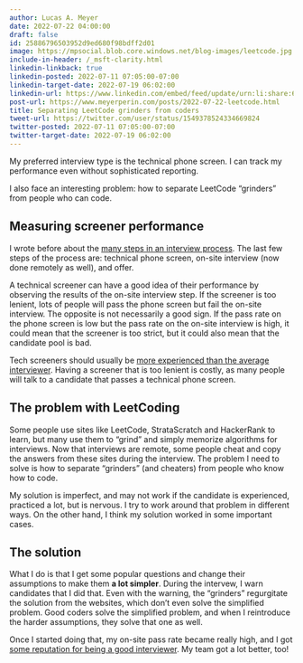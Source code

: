 ```yaml
---
author: Lucas A. Meyer
date: 2022-07-22 04:00:00
draft: false
id: 25886796503952d9ed680f98bdff2d01
image: https://mpsocial.blob.core.windows.net/blog-images/leetcode.jpg
include-in-header: /_msft-clarity.html
linkedin-linkback: true
linkedin-posted: 2022-07-11 07:05:00-07:00
linkedin-target-date: 2022-07-19 06:02:00
linkedin-url: https://www.linkedin.com/embed/feed/update/urn:li:share:6955144233498394624
post-url: https://www.meyerperin.com/posts/2022-07-22-leetcode.html
title: Separating LeetCode grinders from coders
tweet-url: https://twitter.com/user/status/1549378524334669824
twitter-posted: 2022-07-11 07:05:00-07:00
twitter-target-date: 2022-07-19 06:02:00
---
```


My preferred interview type is the technical phone screen. I can track my performance even without sophisticated reporting. 

I also face an interesting problem: how to separate LeetCode "grinders" from people who can code.

## Measuring screener performance

I wrote before about the [many steps in an interview process](https://www.meyerperin.com/posts/2021-06-05-what-happens-when-a-hiring-manager-posts-a-position-on-linkedin.html). The last few steps of the process are: technical phone screen, on-site interview (now done remotely as well), and offer.

A technical screener can have a good idea of their performance by observing the results of the on-site interview step. If the screener is too lenient, lots of people will pass the phone screen but fail the on-site interview. The opposite is not necessarily a good sign. If the pass rate on the phone screen is low but the pass rate on the on-site interview is high, it could mean that the screener is too strict, but it could also mean that the candidate pool is bad.

Tech screeners should usually be [more experienced than the average interviewer](https://www.meyerperin.com/posts/2021-07-02-how-to-fail-a-technical-phone-screen.html). Having a screener that is too lenient is costly, as many people will talk to a candidate that passes a technical phone screen.

## The problem with LeetCoding

Some people use sites like LeetCode, StrataScratch and HackerRank to learn, but many use them to "grind" and simply memorize algorithms for interviews. Now that interviews are remote, some people cheat and copy the answers from these sites during the interview. The problem I need to solve is how to separate "grinders" (and cheaters) from people who know how to code.

My solution is imperfect, and may not work if the candidate is experienced, practiced a lot, but is nervous. I try to work around that problem in different ways. On the other hand, I think my solution worked in some important cases.

## The solution

What I do is that I get some popular questions and change their assumptions to make them **a lot simpler**. During the intervew, I warn candidates that I did that. Even with the warning, the "grinders" regurgitate the solution from the websites, which don't even solve the simplified problem. Good coders solve the simplified problem, and when I reintroduce the harder assumptions, they solve that one as well. 

Once I started doing that, my on-site pass rate became really high, and I got [some reputation for being a good interviewer](https://www.meyerperin.com/posts/2022-04-05-hiring-is-a-superpower.html). My team got a lot better, too!